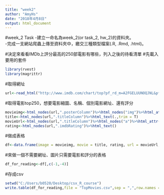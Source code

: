 ```yaml
---
title: "week2"
author: "AmyHs"
date: "2018年4月8日"
output: html_document
---
```

#week_2 Task
-建立一命名為week_2(or task_2, hw_2)的資料夾。
<br>-完成一支網站爬蟲上傳至資料夾中，繳交三種類型檔案(.R, .Rmd, .html)。

#決定來看看IMDb上評分最高的250部電影有哪些，列入之後的待看清單
#先載入要用的套件
```r
library(rvest)
library(magrittr)
```

#取得網址
```r
url<-read_html("http://www.imdb.com/chart/top?pf_rd_m=A2FGELUUNOQJNL&pf_rd_p=4da9d9a5-d299-43f2-9c53-f0efa18182cd&pf_rd_r=17BXDA2B9WWHC96K70QD&pf_rd_s=right-4&pf_rd_t=15506&pf_rd_i=toptv&ref_=chttvtp_ql_3")
```

#取得電影top250，想要電影縮圖、名稱、個別電影網址、還有評分
```r
movieimg<-html_nodes(url,".posterColumn")%>%html_nodes("img")%>%html_attr("src")
title<-html_nodes(url,".titleColumn")%>%html_text(.,trim = T)
movieUrl<-html_nodes(url,".titleColumn")%>%html_nodes("a")%>%html_attr("href")%>%paste("http://www.imdb.com",.)
rating<-html_nodes(url,".imdbRating")%>%html_text()
```

#做成表格
```r
df<-data.frame(image = movieimg, movie = title, rating, url = movieUrl, stringsAsFactors=FALSE)
```

#來做一個不需要網址、圖片只需要電影和評分的表格
```r
df_for_reading<-df[,c(-1,-4)]
```

#存成csv
```r
setwd("C:/Users/b0520/Desktop/csx_R_course")
write.table(df_for_reading,file = "TopMovies.csv",sep = ",",row.names = F)
```


